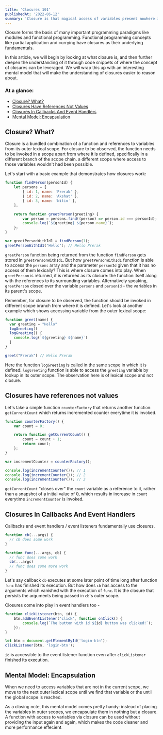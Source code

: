 ```yaml
---
title: 'Closures 101'
publishedAt: '2022-06-12'
summary: 'Closure is that magical access of variables present nowhere in the current scope chain branch.'
---
```


Closure forms the basis of many important programming paradigms like modules and functional
programming. Functional programming concepts like partial application and currying
have closures as their underlying fundamentals.

In this article, we will begin by looking at what closure is, and then further deepen the understanding of it through code snippets of where the concept of closures can be leveraged. We will wrap this up with an interesting mental model that will make the understanding of closures easier to reason about.

### At a glance:

-   [Closure? What?](#closure-what)
-   [Closures Have References Not Values](#closures-have-references-not-values)
-   [Closures In Callbacks And Event Handlers](#closures-in-callbacks-and-event-handlers)
-   [Mental Model: Encapsulation](#mental-model-encapsulation)

## <a name="closure-what"></a> Closure? What?

Closure is a bundled combination of a function and references to variables from its outer lexical scope. For closure to be observed, the function needs to be invoked in a scope apart from where it is defined, specifically in a different branch of the scope chain.
a different scope where access to those variables wouldn't had been possible.

Let's start with a basic example that demonstrates how closures work:

```js
function findPerson(personId) {
    let persons = [
        { id: 1, name: 'Prerak' },
        { id: 2, name: 'Akshat' },
        { id: 3, name: 'Nitin' },
    ];

    return function greetPerson(greeting) {
        var person = persons.find((person) => person.id === personId);
        console.log(`${greeting} ${person.name}`);
    };
}

var greetPersonWithId1 = findPerson(1);
greetPersonWithId1('Hello'); // Hello Prerak
```

`greetPerson` function being returned from the function `findPerson` gets stored in `greetPersonWithId1`. But how `greetPersonWithId1` function is able to access the `persons` array and the parameter `personId` given that it has no access of them lexically? This is where closure comes into play. When `greetPerson` is returned, it is returned as its closure: the function itself along with the references to its surrounding variables. Alternatively speaking, `greetPerson` closed over the variable `persons` and `personId` - the variables in its parent's scope.

Remember, for closure to be observed, the function should be invoked in different scope branch from where it is defined. Let's look at another example which shows accessing variable from the outer lexical scope:

```js
function greet(name) {
  var greeting = "Hello"
  logGreeting()
  logGreeting() {
    console.log(`${greeting} ${name}`)
  }
}

greet("Prerak") // Hello Prerak
```

Here the function `logGreeting` is called in the same scope in which it is defined. `logGreeting` function is able to access the `greeting` variable by lookup in its outer scope. The observation here is of lexical scope and not closure.

<HighlightedNote
    content="Closure is a behavior of functions only. Anything except a function, say, an object 
  or a class do not exhibit closure."
/>

## <a name="closures-have-references-not-values"></a> Closures have references not values

Let's take a simple function `counterFactory` that returns another function `getCurrentCount` which returns incremented counter everytime it is invoked.

```js
function counterFactory() {
    var count = 0;

    return function getCurrentCount() {
        count = count + 1;
        return count;
    };
}

var incrementCounter = counterFactory();

console.log(incrementCounter()); // 1
console.log(incrementCounter()); // 2
console.log(incrementCounter()); // 3
```

`getCurrentCount` "closes over" the `count` variable as a reference to it, rather than a snapshot of a initial value of 0, which results in increase in `count` everytime `incrementCounter` is invoked.

## <a name="closures-in-callbacks-and-event-handlers"></a> Closures In Callbacks And Event Handlers

Callbacks and event handlers / event listeners fundamentally use closures.

```js
function cb(...args) {
  // cb does some work
}

function func(...args, cb) {
  // func does some work
  cb(...args)
  // func does some more work
}
```

Let's say callback `cb` executes at some later point of time long after function `func` has finished its execution. But how does `cb` has access to the arguments which vanished with the execution of `func`. It is the closure that persists the arguments being passed in `cb`'s outer scope.

Closures come into play in event handlers too -

```js
function clickListener(btn, id) {
    btn.addEventListener('click', function onClick() {
        console.log(`The button with id ${id} button was clicked!`);
    });
}

let btn = document.getElementById('login-btn');
clickListener(btn, 'login-btn');
```

`id` is accessible to the event listener function even after `clickListener` finished its execution.

## <a name="mental-model-encapsulation"></a> Mental Model: Encapsulation

When we need to access variables that are not in the current scope, we move to the next outer lexical scope until we find that variable or the until the global scope is reached.

As a closing note, this mental model comes pretty handy: instead of placing the variables in outer scopes, we encapsulate them in nothing but a closure. A function with access to variables via closure can be used without providing the input again and again, which makes the code cleaner and more performance effecient.
